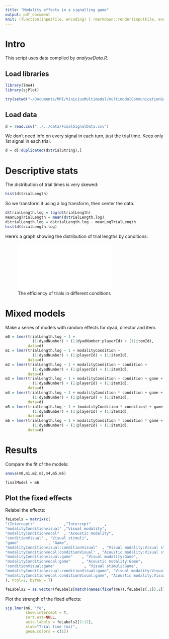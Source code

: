 ```yaml
---
title: "Modality effects in a signalling game"
output: pdf_document
knit: (function(inputFile, encoding) { rmarkdown::render(inputFile, encoding = encoding, output_file = file.path(dirname(inputFile), "../../results/MainResults_Efficiency.pdf")) })
---
```


# Intro 

This script uses data compiled by *analyseData.R*.

## Load libraries

```r
library(lme4)
library(sjPlot)
```

```r
try(setwd("~/Documents/MPI/ViniciusMultimodal/multimodalCommunicationGame/experiment/analysis/R/"))
```

## Load data

```r
d = read.csv("../../data/FinalSignalData.csv")
```

We don't need info on every signal in each turn, just the trial time.  Keep only 1st signal in each trial.

```r
d = d[!duplicated(d$trialString),]
```


# Descriptive stats

The distribution of trial times is very skewed:

```r
hist(d$trialLength)
```

So we transform it using a log transform, then center the data.

```r
d$trialLength.log = log(d$trialLength)
meanLogTrialLength = mean(d$trialLength.log)
d$trialLength.log = d$trialLength.log - meanLogTrialLength 
hist(d$trialLength.log)
```

Here's a graph showing the distribution of trial lengths by conditions:

![The efficiency of trials in different conditions](../../results/graphs/Efficiency.pdf)

# Mixed models

Make a series of models with random effects for dyad, director and item.

```r
m0 = lmer(trialLength.log ~ 1 + 
            (1|dyadNumber) + (1|dyadNumber:playerId) + (1|itemId),
          data=d)
m1 = lmer(trialLength.log ~ 1 + modalityCondition + 
            (1|dyadNumber) + (1|playerId) + (1|itemId),
          data=d)
m2 = lmer(trialLength.log ~ 1 + modalityCondition + condition + 
            (1|dyadNumber) + (1|playerId) + (1|itemId),
          data=d)
m3 = lmer(trialLength.log ~ 1 + modalityCondition + condition + game +  
            (1|dyadNumber) + (1|playerId) + (1|itemId),
          data=d)
m4 = lmer(trialLength.log ~ 1 + modalityCondition * condition + game + 
            (1|dyadNumber) + (1|playerId) + (1|itemId),
          data=d)
m5 = lmer(trialLength.log ~ 1 + (modalityCondition * condition) + game + (game:condition) +
            (1|dyadNumber) + (1|playerId) + (1|itemId),
          data=d)
m6 = lmer(trialLength.log ~ 1 + modalityCondition * condition * game + 
            (1|dyadNumber) + (1|playerId) + (1|itemId),
          data=d)
```

\newpage

# Results

Compare the fit of the models:

```r
anova(m0,m1,m2,m3,m4,m5,m6)

finalModel = m6

```

## Plot the fixed effects

Relabel the effects:

```r
feLabels = matrix(c(
"(Intercept)"             ,"Intercept"      ,                          
"modalityConditionvisual" ,"Visual modality",
"modalityConditionvocal"  , "Acoustic modality",
"conditionVisual" , "Visual stimuli",
"game"             , "Game",
"modalityConditionvisual:conditionVisual"  , "Visual modality:Visual stimuli",
"modalityConditionvocal:conditionVisual" , "Acoustic modality:Visual stimuli",
"modalityConditionvisual:game"    , "Visual modality:Game",
"modalityConditionvocal:game"     , "Acoustic modality:Game",
"conditionVisual:game"             , "Visual stimuli:Game",
"modalityConditionvisual:conditionVisual:game", "Visual modality:Visual stimuli:game",
"modalityConditionvocal:conditionVisual:game", "Acoustic modality:Visual stimuli:game"
), ncol=2, byrow = T)

feLabels2 = as.vector(feLabels[match(names(fixef(m6)),feLabels[,1]),2])

```

Plot the strength of the fixed effects:

```r
sjp.lmer(m6, 'fe', 
         show.intercept = T,
         sort.est=NULL,
         axis.labels = feLabels2[2:12],
         xlab="Trial time (ms)",
         geom.colors = c(1))
```





